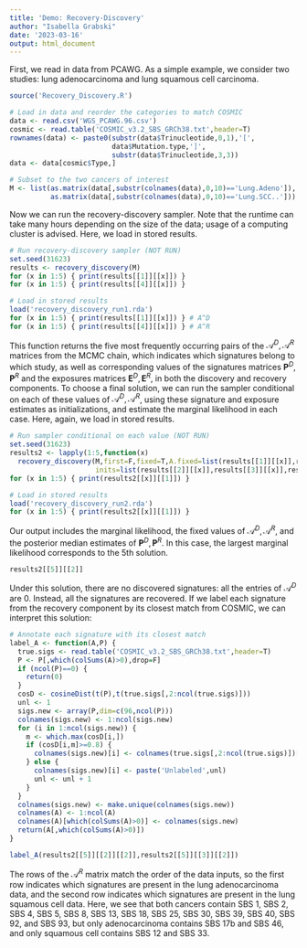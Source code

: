 ```yaml
---
title: 'Demo: Recovery-Discovery'
author: "Isabella Grabski"
date: '2023-03-16'
output: html_document
---
```


First, we read in data from PCAWG. As a simple example, we consider two studies: lung adenocarcinoma and lung squamous cell carcinoma. 

```r
source('Recovery_Discovery.R')

# Load in data and reorder the categories to match COSMIC
data <- read.csv('WGS_PCAWG.96.csv')
cosmic <- read.table('COSMIC_v3.2_SBS_GRCh38.txt',header=T)
rownames(data) <- paste0(substr(data$Trinucleotide,0,1),'[',
                         data$Mutation.type,']',
                         substr(data$Trinucleotide,3,3))
data <- data[cosmic$Type,]

# Subset to the two cancers of interest
M <- list(as.matrix(data[,substr(colnames(data),0,10)=='Lung.Adeno']),
          as.matrix(data[,substr(colnames(data),0,10)=='Lung.SCC..']))
```

Now we can run the recovery-discovery sampler. Note that the runtime can take many hours depending on the size of the data; usage of a computing cluster is advised. Here, we load in stored results. 

```r
# Run recovery-discovery sampler (NOT RUN)
set.seed(31623)
results <- recovery_discovery(M)
for (x in 1:5) { print(results[[1]][[x]]) }
for (x in 1:5) { print(results[[4]][[x]]) }
```

```r
# Load in stored results
load('recovery_discovery_run1.rda')
for (x in 1:5) { print(results[[1]][[x]]) } # A^D
for (x in 1:5) { print(results[[4]][[x]]) } # A^R
```

This function returns the five most frequently occurring pairs of the $\mathcal{A}^D, \mathcal{A}^R$ matrices from the MCMC chain, which indicates which signatures belong to which study, as well as corresponding values of the signatures matrices $\boldsymbol{P}^D, \boldsymbol{P}^R$ and the exposures matrices $\boldsymbol{E}^D, \boldsymbol{E}^R$, in both the discovery and recovery components. To choose a final solution, we can run the sampler conditional on each of these values of $\mathcal{A}^D, \mathcal{A}^R$, using these signature and exposure estimates as initializations, and estimate the marginal likelihood in each case. Here, again, we load in stored results. 

```r
# Run sampler conditional on each value (NOT RUN)
set.seed(31623)
results2 <- lapply(1:5,function(x)
  recovery_discovery(M,first=F,fixed=T,A.fixed=list(results[[1]][[x]],results[[4]][[x]]),
                     inits=list(results[[2]][[x]],results[[3]][[x]],results[[5]][[x]],results[[6]][[x]])))
for (x in 1:5) { print(results2[[x]][[1]]) }
```

```r
# Load in stored results
load('recovery_discovery_run2.rda')
for (x in 1:5) { print(results2[[x]][[1]]) }
```

Our output includes the marginal likelihood, the fixed values of $\mathcal{A}^D,\mathcal{A}^R$, and the posterior median estimates of $\boldsymbol{P}^D, \boldsymbol{P}^R$. In this case, the largest marginal likelihood corresponds to the 5th solution.

```r
results2[[5]][[2]]
```

Under this solution, there are no discovered signatures: all the entries of $\mathcal{A}^D$ are 0. Instead, all the signatures are recovered. If we label each signature from the recovery component by its closest match from COSMIC, we can interpret this solution:

```r
# Annotate each signature with its closest match
label_A <- function(A,P) {
  true.sigs <- read.table('COSMIC_v3.2_SBS_GRCh38.txt',header=T)
  P <- P[,which(colSums(A)>0),drop=F]
  if (ncol(P)==0) {
    return(0)
  }
  cosD <- cosineDist(t(P),t(true.sigs[,2:ncol(true.sigs)]))
  unl <- 1
  sigs.new <- array(P,dim=c(96,ncol(P)))
  colnames(sigs.new) <- 1:ncol(sigs.new)
  for (i in 1:ncol(sigs.new)) {
    m <- which.max(cosD[i,])
    if (cosD[i,m]>=0.8) {
      colnames(sigs.new)[i] <- colnames(true.sigs[,2:ncol(true.sigs)])[m]
    } else {
      colnames(sigs.new)[i] <- paste('Unlabeled',unl)
      unl <- unl + 1
    }
  }
  colnames(sigs.new) <- make.unique(colnames(sigs.new))
  colnames(A) <- 1:ncol(A)
  colnames(A)[which(colSums(A)>0)] <- colnames(sigs.new)
  return(A[,which(colSums(A)>0)])
}

label_A(results2[[5]][[2]][[2]],results2[[5]][[3]][[2]])
```

The rows of the $\mathcal{A}^R$ matrix match the order of the data inputs, so the first row indicates which signatures are present in the lung adenocarcinoma data, and the second row indicates which signatures are present in the lung squamous cell data. Here, we see that both cancers contain SBS 1, SBS 2, SBS 4, SBS 5, SBS 8, SBS 13, SBS 18, SBS 25, SBS 30, SBS 39, SBS 40, SBS 92, and SBS 93, but only adenocarcinoma contains SBS 17b and SBS 46, and only squamous cell contains SBS 12 and SBS 33.